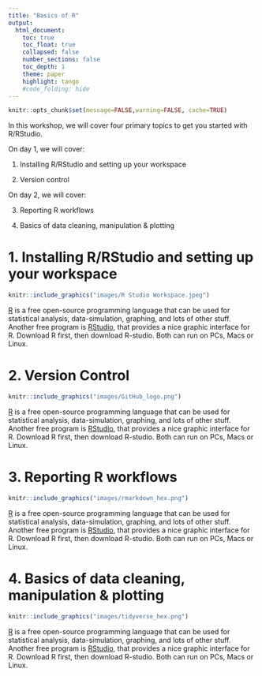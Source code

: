 ```yaml
---
title: "Basics of R"
output:
  html_document:
    toc: true
    toc_float: true
    collapsed: false
    number_sections: false
    toc_depth: 1
    theme: paper
    highlight: tango
    #code_folding: hide
---
```


```r
knitr::opts_chunk$set(message=FALSE,warning=FALSE, cache=TRUE)
```

In this workshop, we will cover four primary topics to get you started with R/RStudio. 

On day 1, we will cover:

1. Installing R/RStudio and setting up your workspace

2. Version control

On day 2, we will cover: 

3. Reporting R workflows

4. Basics of data cleaning, manipulation & plotting

# 1. Installing R/RStudio and setting up your workspace

```r
knitr::include_graphics("images/R Studio Workspace.jpeg")
```

[R](http://www.r-project.org) is a free open-source programming language that can be used for statistical analysis, data-simulation, graphing, and lots of other stuff. Another free program is [RStudio](http://www.rstudio.com), that provides a nice graphic interface for R. Download R first, then download R-studio. Both can run on PCs, Macs or Linux.

# 2. Version Control

```r
knitr::include_graphics("images/GitHub_logo.png")
```

[R](http://www.r-project.org) is a free open-source programming language that can be used for statistical analysis, data-simulation, graphing, and lots of other stuff. Another free program is [RStudio](http://www.rstudio.com), that provides a nice graphic interface for R. Download R first, then download R-studio. Both can run on PCs, Macs or Linux.

# 3. Reporting R workflows

```r
knitr::include_graphics("images/rmarkdown_hex.png")
```

[R](http://www.r-project.org) is a free open-source programming language that can be used for statistical analysis, data-simulation, graphing, and lots of other stuff. Another free program is [RStudio](http://www.rstudio.com), that provides a nice graphic interface for R. Download R first, then download R-studio. Both can run on PCs, Macs or Linux.

# 4. Basics of data cleaning, manipulation & plotting

```r
knitr::include_graphics("images/tidyverse_hex.png")
```

[R](http://www.r-project.org) is a free open-source programming language that can be used for statistical analysis, data-simulation, graphing, and lots of other stuff. Another free program is [RStudio](http://www.rstudio.com), that provides a nice graphic interface for R. Download R first, then download R-studio. Both can run on PCs, Macs or Linux.